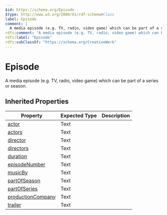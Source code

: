 ```yaml
---
$id: https://schema.org/Episode
$type: http://www.w3.org/2000/01/rdf-schema#Class
label: Episode
comment: |
  A media episode (e.g. TV, radio, video game) which can be part of a series or season.
rdfs:comment: "A media episode (e.g. TV, radio, video game) which can be part of a series or season."
rdfs:label: "Episode"
rdfs:subClassOf: "https://schema.org/CreativeWork"
---
```


# Episode

A media episode (e.g. TV, radio, video game) which can be part of a series or season.

## Inherited Properties

| Property | Expected Type | Description |
| --- | --- | --- |
| [actor](https://schema.org/actor) | Text |  |
| [actors](https://schema.org/actors) | Text |  |
| [director](https://schema.org/director) | Text |  |
| [directors](https://schema.org/directors) | Text |  |
| [duration](https://schema.org/duration) | Text |  |
| [episodeNumber](https://schema.org/episodeNumber) | Text |  |
| [musicBy](https://schema.org/musicBy) | Text |  |
| [partOfSeason](https://schema.org/partOfSeason) | Text |  |
| [partOfSeries](https://schema.org/partOfSeries) | Text |  |
| [productionCompany](https://schema.org/productionCompany) | Text |  |
| [trailer](https://schema.org/trailer) | Text |  |
